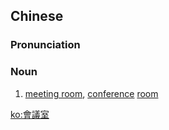 {{also|会议室|会議室}}
==Chinese==
{{zh-forms|s=会议室|type=21}}

===Pronunciation===
{{zh-pron
|m=huìyì室
|c=wui6 ji5 sat1
|mn=hōe-gī-sek
|cat=n
}}

===Noun===
{{zh-noun}}

# [[meeting room]], [[conference]] [[room]]

[[ko:會議室]]